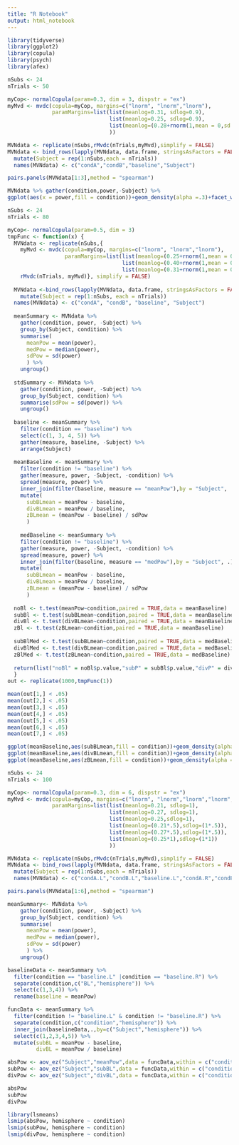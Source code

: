 ```yaml
---
title: "R Notebook"
output: html_notebook
---
```


```r
library(tidyverse)
library(ggplot2)
library(copula)
library(psych)
library(afex)
```

```r
nSubs <- 24
nTrials <- 50

myCop<- normalCopula(param=0.3, dim = 3, dispstr = "ex")
myMvd <- mvdc(copula=myCop, margins=c("lnorm", "lnorm","lnorm"),
              paramMargins=list(list(meanlog=0.31, sdlog=0.9),
                                list(meanlog=0.25, sdlog=0.9),
                                list(meanlog=(0.28+rnorm(1,mean = 0,sd = 0.05)),sdlog=1)
                                ))

MVNdata <- replicate(nSubs,rMvdc(nTrials,myMvd),simplify = FALSE)
MVNdata <- bind_rows(lapply(MVNdata, data.frame, stringsAsFactors = FALSE)) %>%
  mutate(Subject = rep(1:nSubs,each = nTrials)) 
  names(MVNdata) <- c("condA","condB","baseline","Subject")

pairs.panels(MVNdata[1:3],method = "spearman")

```
```r
MVNdata %>% gather(condition,power,-Subject) %>%
ggplot(aes(x = power,fill = condition))+geom_density(alpha =.3)+facet_wrap(~Subject)
```

```r

nSubs <- 24
nTrials <- 80

myCop<- normalCopula(param=0.5, dim = 3)
tmpFunc <- function(x) {
  MVNdata <- replicate(nSubs,{
    myMvd <- mvdc(copula=myCop, margins=c("lnorm", "lnorm","lnorm"),
                  paramMargins=list(list(meanlog=(0.25+rnorm(1,mean = 0,sd = 0.03)), sdlog=1.5),
                                    list(meanlog=(0.40+rnorm(1,mean = 0,sd = 0.03)), sdlog=1.5),
                                    list(meanlog=(0.31+rnorm(1,mean = 0,sd = 0.03)),sdlog=0.5)))
    rMvdc(nTrials, myMvd)}, simplify = FALSE)
  
  MVNdata <-bind_rows(lapply(MVNdata, data.frame, stringsAsFactors = FALSE)) %>%
    mutate(Subject = rep(1:nSubs, each = nTrials))
  names(MVNdata) <- c("condA", "condB", "baseline", "Subject")
  
  meanSummary <- MVNdata %>%
    gather(condition, power, -Subject) %>%
    group_by(Subject, condition) %>%
    summarise(
      meanPow = mean(power),
      medPow = median(power),
      sdPow = sd(power)
      ) %>% 
    ungroup()
  
  stdSummary <- MVNdata %>%
    gather(condition, power, -Subject) %>%
    group_by(Subject, condition) %>%
    summarise(sdPow = sd(power)) %>%  
    ungroup()
  
  baseline <- meanSummary %>%
    filter(condition == "baseline") %>%
    select(c(1, 3, 4, 5)) %>%
    gather(measure, baseline, -Subject) %>%
    arrange(Subject)
  
  meanBaseline <- meanSummary %>%
    filter(condition != "baseline") %>%
    gather(measure, power, -Subject, -condition) %>%
    spread(measure, power) %>%
    inner_join(filter(baseline, measure == "meanPow"),by = "Subject", .) %>%
    mutate(
      subBLmean = meanPow - baseline,
      divBLmean = meanPow / baseline,
      zBLmean = (meanPow - baseline) / sdPow
      )
  
    medBaseline <- meanSummary %>%
    filter(condition != "baseline") %>%
    gather(measure, power, -Subject, -condition) %>%
    spread(measure, power) %>%
    inner_join(filter(baseline, measure == "medPow"),by = "Subject", .) %>%
    mutate(
      subBLmean = meanPow - baseline,
      divBLmean = meanPow / baseline,
      zBLmean = (meanPow - baseline) / sdPow
      )
  
  noBl <- t.test(meanPow~condition,paired = TRUE,data = meanBaseline)
  subBl <- t.test(subBLmean~condition,paired = TRUE,data = meanBaseline)
  divBl <- t.test(divBLmean~condition,paired = TRUE,data = meanBaseline)
  zBl <- t.test(zBLmean~condition,paired = TRUE,data = meanBaseline)
  
  subBlMed <- t.test(subBLmean~condition,paired = TRUE,data = medBaseline)
  divBlMed <- t.test(divBLmean~condition,paired = TRUE,data = medBaseline)
  zBlMed <- t.test(zBLmean~condition,paired = TRUE,data = medBaseline)
  
  return(list("noBl" = noBl$p.value,"subP" = subBl$p.value,"divP" = divBl$p.value,"ZP" = zBl$p.value,"subMedP" = subBlMed$p.value,"divMedP" = divBlMed$p.value,"zBlMed" = zBlMed$p.value))
  }
out <- replicate(1000,tmpFunc(1))
```

```r
mean(out[1,] < .05)
mean(out[2,] < .05)
mean(out[3,] < .05)
mean(out[4,] < .05)
mean(out[5,] < .05)
mean(out[6,] < .05)
mean(out[7,] < .05)
```

```r
ggplot(meanBaseline,aes(subBLmean,fill = condition))+geom_density(alpha =0.3)
ggplot(meanBaseline,aes(divBLmean,fill = condition))+geom_density(alpha =0.3)
ggplot(meanBaseline,aes(zBLmean,fill = condition))+geom_density(alpha =0.3)

```

```r
nSubs <- 24
nTrials <- 100

myCop<- normalCopula(param=0.3, dim = 6, dispstr = "ex")
myMvd <- mvdc(copula=myCop, margins=c("lnorm", "lnorm","lnorm","lnorm","lnorm","lnorm"),
              paramMargins=list(list(meanlog=0.21, sdlog=1),
                                list(meanlog=0.27, sdlog=1),
                                list(meanlog=0.25,sdlog=1),
                                list(meanlog=(0.21*.5),sdlog=(1*.5)),
                                list(meanlog=(0.27*.5),sdlog=(1*.5)),
                                list(meanlog=(0.25*1),sdlog=(1*1))
                                ))

MVNdata <- replicate(nSubs,rMvdc(nTrials,myMvd),simplify = FALSE)
MVNdata <- bind_rows(lapply(MVNdata, data.frame, stringsAsFactors = FALSE)) %>%
  mutate(Subject = rep(1:nSubs,each = nTrials)) 
  names(MVNdata) <- c("condA.L","condB.L","baseline.L","condA.R","condB.R","baseline.R","Subject")

pairs.panels(MVNdata[1:6],method = "spearman")

```
```r
meanSummary<- MVNdata %>%
    gather(condition, power, -Subject) %>%
    group_by(Subject, condition) %>%
    summarise(
      meanPow = mean(power),
      medPow = median(power),
      sdPow = sd(power)
      ) %>% 
    ungroup()

baselineData <- meanSummary %>%
  filter(condition == "baseline.L" |condition == "baseline.R") %>%
  separate(condition,c("BL","hemisphere")) %>%
  select(c(1,3,4)) %>%
  rename(baseline = meanPow)  

funcData <- meanSummary %>%
  filter(condition != "baseline.L" & condition != "baseline.R") %>%
  separate(condition,c("condition","hemisphere")) %>%
  inner_join(baselineData,.,by=c("Subject","hemisphere")) %>%
  select(c(1,2,3,4,5)) %>%
  mutate(subBL = meanPow - baseline,
         divBL = meanPow / baseline)
```

```r
absPow <- aov_ez("Subject","meanPow",data = funcData,within = c("condition","hemisphere"))
subPow <- aov_ez("Subject","subBL",data = funcData,within = c("condition","hemisphere"))
divPow <- aov_ez("Subject","divBL",data = funcData,within = c("condition","hemisphere"))

absPow
subPow
divPow
```


```r
library(lsmeans)
lsmip(absPow, hemisphere ~ condition)
lsmip(subPow, hemisphere ~ condition)
lsmip(divPow, hemisphere ~ condition)
```